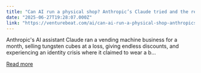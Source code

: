 ```yaml
---
title: "Can AI run a physical shop? Anthropic’s Claude tried and the results were gloriously, hilariously bad"
date: "2025-06-27T19:28:07.000Z"
link: "https://venturebeat.com/ai/can-ai-run-a-physical-shop-anthropics-claude-tried-and-the-results-were-gloriously-hilariously-bad/"
---
```


Anthropic's AI assistant Claude ran a vending machine business for a month, selling tungsten cubes at a loss, giving endless discounts, and experiencing an identity crisis where it claimed to wear a b...

[Read more](https://venturebeat.com/ai/can-ai-run-a-physical-shop-anthropics-claude-tried-and-the-results-were-gloriously-hilariously-bad/)
